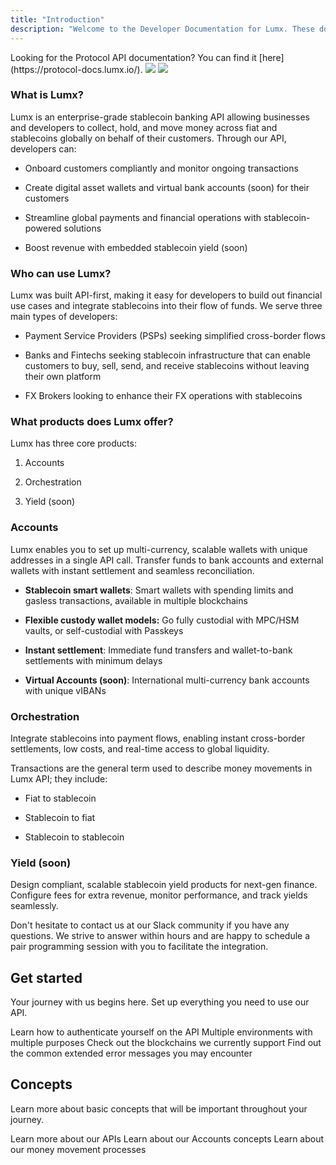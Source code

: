 ```yaml
---
title: "Introduction"
description: "Welcome to the Developer Documentation for Lumx. These docs are intended for developers looking to integrate Lumx API into their platform."
---
```


<Note>
  Looking for the Protocol API documentation? You can find
  it [here](https://protocol-docs.lumx.io/).
</Note>

<img classname="block dark:hidden" src="/images/d-light.svg" />
<img classname="hidden dark:block" src="/images/d-dark.svg" />

### What is Lumx?

Lumx is an enterprise-grade stablecoin banking API allowing businesses and developers to collect, hold, and move money across fiat and stablecoins globally on behalf of their customers. Through our API, developers can:

* Onboard customers compliantly and monitor ongoing transactions

* Create digital asset wallets and virtual bank accounts (soon) for their customers

* Streamline global payments and financial operations with stablecoin-powered solutions

* Boost revenue with embedded stablecoin yield (soon)

### Who can use Lumx?

Lumx was built API-first, making it easy for developers to build out financial use cases and integrate stablecoins into their flow of funds. We serve three main types of developers:

* Payment Service Providers (PSPs) seeking simplified cross-border flows

* Banks and Fintechs seeking stablecoin infrastructure that can enable customers to buy, sell, send, and receive stablecoins without leaving their own platform

* FX Brokers looking to enhance their FX operations with stablecoins

### What products does Lumx offer?

Lumx has three core products:

1. Accounts

2. Orchestration

3. Yield (soon)

### Accounts

Lumx enables you to set up multi-currency, scalable wallets with unique addresses in a single API call. Transfer funds to bank accounts and external wallets with instant settlement and seamless reconciliation.

* **Stablecoin smart wallets**: Smart wallets with spending limits and gasless transactions, available in multiple blockchains

* **Flexible custody wallet models:** Go fully custodial with MPC/HSM vaults, or self-custodial with Passkeys

* **Instant settlement**: Immediate fund transfers and wallet-to-bank settlements with minimum delays

* **Virtual Accounts (soon)**: International multi-currency bank accounts with unique vIBANs

### Orchestration

Integrate stablecoins into payment flows, enabling instant cross-border settlements, low costs, and real-time access to global liquidity.

Transactions are the general term used to describe money movements in Lumx API; they include:

* Fiat to stablecoin

* Stablecoin to fiat

* Stablecoin to stablecoin

### Yield (soon)

Design compliant, scalable stablecoin yield products for next-gen finance. Configure fees for extra revenue, monitor performance, and track yields seamlessly.

Don't hesitate to contact us at our Slack community if you have any questions. We strive to answer within hours and are happy to schedule a pair programming session with you to facilitate the integration.

## Get started

Your journey with us begins here. Set up everything you need to use our API.

<CardGroup cols={2}>
  <Card title="Authentication" href="/get-started/authentication">
    Learn how to authenticate yourself on the API
  </Card>

  <Card title="Environments" href="/get-started/environments">
    Multiple environments with multiple purposes
  </Card>

  <Card title="Blockchains" href="/get-started/blockchains">
    Check out the blockchains we currently support
  </Card>

  <Card title="Troubleshooting" href="/get-started/troubleshooting">
    Find out the common extended error messages you may encounter
  </Card>
</CardGroup>

## Concepts

Learn more about basic concepts that will be important throughout your journey.

<CardGroup cols={2}>
  <Card title="APIs" href="/concepts/APIs">
    Learn more about our APIs
  </Card>

  <Card title="Accounts" href="/concepts/accounts">
    Learn about our Accounts concepts
  </Card>

  <Card title="Orchestration" href="/concepts/orchestration">
    Learn about our money movement processes
  </Card>
</CardGroup>